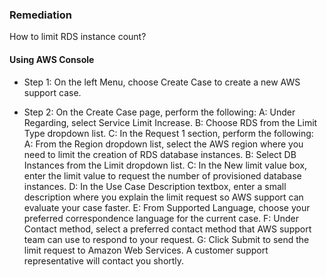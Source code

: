 ### Remediation

How to limit RDS instance count?

#### Using AWS Console

- Step 1: On the left Menu, choose Create Case to create a new AWS support case.

- Step 2: On the Create Case page, perform the following:
  A: Under Regarding, select Service Limit Increase.
  B: Choose RDS from the Limit Type dropdown list.
  C: In the Request 1 section, perform the following:
  A: From the Region dropdown list, select the AWS region where you need to limit the creation of RDS database instances.
  B: Select DB Instances from the Limit dropdown list.
  C: In the New limit value box, enter the limit value to request the number of provisioned database instances.
  D: In the Use Case Description textbox, enter a small description where you explain the limit request so AWS support can evaluate your case faster.
  E: From Supported Language, choose your preferred correspondence language for the current case.
  F: Under Contact method, select a preferred contact method that AWS support team can use to respond to your request.
  G: Click Submit to send the limit request to Amazon Web Services. A customer support representative will contact you shortly.
